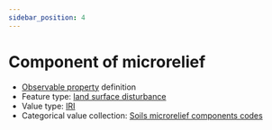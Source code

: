 ```yaml
---
sidebar_position: 4
---
```



# Component of microrelief

- [Observable property](/viewers/dawe-vocabs?uri=https://linked.data.gov.au/def/nrm/7f023c76-32e1-4c08-a52f-b900343b4b92) definition
- Feature type: [land surface disturbance](http://linked.data.gov.au/def/tern-cv/7e256d28-e686-4b6a-b64a-ac1b1a8f164d)
- Value type: [IRI](https://w3id.org/tern/ontologies/tern/IRI)
- Categorical value collection: [Soils microrelief components codes](/viewers/dawe-vocabs?uri=https://linked.data.gov.au/def/nrm/2bf9967f-c699-4193-9b4d-744e68efd1ad)

<Example protocolModule="plot-soil-description" observableProperty="https://linked.data.gov.au/def/nrm/7f023c76-32e1-4c08-a52f-b900343b4b92" />
